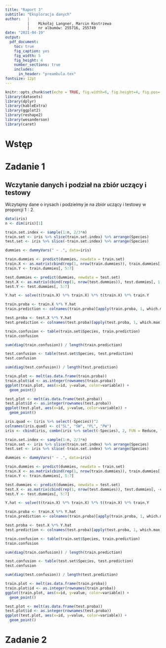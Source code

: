 ```yaml
---
title: "Raport 3"
subtitle: "Eksploracja danych"
author:   |
          |    Mikołaj Langner, Marcin Kostrzewa
          |    nr albumów: 255716, 255749
date: "2021-04-19"
output: 
  pdf_document:
    toc: true
    fig_caption: yes
    fig_width: 5 
    fig_height: 4 
    number_sections: true
    includes:
      in_header: "preambula.tex" 
fontsize: 12pt 
---
```


```r
knitr::opts_chunk$set(echo = TRUE, fig.width=6, fig.height=4, fig.pos='H')
library(datasets)
library(dplyr)
library(kableExtra)
library(ggplot2)
library(reshape2)
library(wesanderson)
library(caret)
```


# Wstęp

# Zadanie 1

## Wczytanie danych i podział na zbiór uczący i testowy

<!--Tutaj jeszcze trochę napiszę o klasach irysów-->
Wczytajmy dane o irysach i podzielmy je na zbiór uczący i testowy w proporcji $1:2$.

```r
data(iris)
n <- dim(iris)[1]

train.set.index <- sample(1:n, 2/3*n)
train.set <- iris %>% slice(train.set.index) %>% arrange(Species)
test.set <- iris %>% slice(-train.set.index) %>% arrange(Species)
```

```r
dummies <- dummyVars(" ~ .", data=iris)

train.dummies <- predict(dummies, newdata = train.set)
train.X <- as.matrix(cbind(rep(1, nrow(train.dummies)), train.dummies[, 1:4]))
train.Y <- train.dummies[, 5:7]

test.dummies <- predict(dummies, newdata = test.set) 
test.X <- as.matrix(cbind(rep(1, nrow(test.dummies)), test.dummies[, 1:4]))
test.Y <- test.dummies[, 5:7]
```

```r
Y.hat <- solve(t(train.X) %*% train.X) %*% t(train.X) %*% train.Y
```

```r
train.proba <- train.X %*% Y.hat
train.prediction <- colnames(train.proba)[apply(train.proba, 1, which.max)]

test.proba <- test.X %*% Y.hat
test.prediction <- colnames(test.proba)[apply(test.proba, 1, which.max)]
```

```r
train.confusion <- table(train.set$Species, train.prediction)
train.confusion
```

```r
sum(diag(train.confusion)) / length(train.prediction)
```

```r
test.confusion <- table(test.set$Species, test.prediction)
test.confusion
```

```r
sum(diag(test.confusion)) / length(test.prediction)
```

```r
train.plot <- melt(as.data.frame(train.proba))
train.plot$id <- as.integer(rownames(train.proba))
ggplot(train.plot, aes(x=id, y=value, color=variable)) +
  geom_point()
```

```r
test.plot <- melt(as.data.frame(test.proba))
test.plot$id <- as.integer(rownames(test.proba))
ggplot(test.plot, aes(x=id, y=value, color=variable)) +
  geom_point()
```

```r
iris.quad <- (iris %>% select(-Species))^2
colnames(iris.quad) <- c("SL", "SW", "PL", "PW")
iris <- cbind(iris, combn(iris %>% select(-Species), 2, FUN = Reduce, f = `*`), iris.quad)
```

```r
train.set.index <- sample(1:n, 2/3*n)
train.set <- iris %>% slice(train.set.index) %>% arrange(Species)
test.set <- iris %>% slice(-train.set.index) %>% arrange(Species)
```

```r
dummies <- dummyVars(" ~ .", data=iris)

train.dummies <- predict(dummies, newdata = train.set)
train.X <- as.matrix(cbind(rep(1, nrow(train.dummies)), train.dummies[, -c(5:7)]))
train.Y <- train.dummies[, 5:7]

test.dummies <- predict(dummies, newdata = test.set) 
test.X <- as.matrix(cbind(rep(1, nrow(test.dummies)), test.dummies[, -c(5:7)]))
test.Y <- test.dummies[, 5:7]
```

```r
Y.hat <- solve(t(train.X) %*% train.X) %*% t(train.X) %*% train.Y
```

```r
train.proba <- train.X %*% Y.hat
train.prediction <- colnames(train.proba)[apply(train.proba, 1, which.max)]

test.proba <- test.X %*% Y.hat
test.prediction <- colnames(test.proba)[apply(test.proba, 1, which.max)]
```

```r
train.confusion <- table(train.set$Species, train.prediction)
train.confusion
```

```r
sum(diag(train.confusion)) / length(train.prediction)
```

```r
test.confusion <- table(test.set$Species, test.prediction)
test.confusion
```

```r
sum(diag(test.confusion)) / length(test.prediction)
```

```r
train.plot <- melt(as.data.frame(train.proba))
train.plot$id <- as.integer(rownames(train.proba))
ggplot(train.plot, aes(x=id, y=value, color=variable)) +
  geom_point()
```

```r
test.plot <- melt(as.data.frame(test.proba))
test.plot$id <- as.integer(rownames(test.proba))
ggplot(test.plot, aes(x=id, y=value, color=variable)) +
  geom_point()
```

# Zadanie 2

